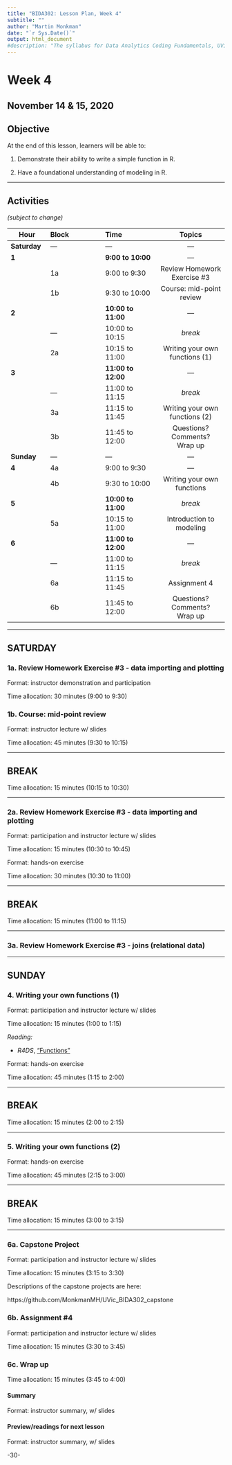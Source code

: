 ```yaml
---
title: "BIDA302: Lesson Plan, Week 4"
subtitle: ""
author: "Martin Monkman"
date: "`r Sys.Date()`"
output: html_document
#description: "The syllabus for Data Analytics Coding Fundamentals, UVic BIDA302"
---
```


# Week 4 

## November 14 & 15, 2020


## Objective

At the end of this lesson, learners will be able to:

1. Demonstrate their ability to write a simple function in R.

2. Have a foundational understanding of modeling in R.



***

## Activities

_(subject to change)_

| Hour  | Block      | Time              | Topics  | &#8212; |
|---    |:---        |:---               |:---:  |
|**Saturday**     | &#8212;  | &#8212; | &#8212; |
|**1**  |            | **9:00 to 10:00**| &#8212;  | &#8212; |
|       |1a          | 9:00 to 9:30      | Review Homework Exercise #3  <BR> | &#8212; |
|       |1b          | 9:30 to 10:00     | Course: mid-point review | &#8212; |
|**2**  |            | **10:00 to 11:00**| &#8212;  | &#8212; |
|       |&#8212;     | 10:00 to 10:15    | _break_ | &#8212; |
|       |2a          | 10:15 to 11:00    | Writing your own functions (1) | &#8212; |
|**3**  |            | **11:00 to 12:00**| &#8212;  | &#8212; |
|       |&#8212;     | 11:00 to 11:15    | _break_ | &#8212; |
|       |3a          | 11:15 to 11:45    | Writing your own functions (2) | &#8212; |
|       |3b          | 11:45 to 12:00    | Questions? Comments? <br> Wrap up | &#8212; |
|**Sunday**     | &#8212;  | &#8212; | &#8212; |
|**4**  |4a          | 9:00 to 9:30      | &#8212;  | &#8212; |
|       |4b          | 9:30 to 10:00     | Writing your own functions | &#8212; |
|**5**  |            | **10:00 to 11:00**| _break_  | &#8212; |
|       |5a          | 10:15 to 11:00    | Introduction to modeling | &#8212; |
|**6**  |            | **11:00 to 12:00**| &#8212;  | &#8212; |
|       |&#8212;     | 11:00 to 11:15    | _break_ | &#8212; |
|       |6a          | 11:15 to 11:45    | Assignment 4 | &#8212; |
|       |6b          | 11:45 to 12:00    | Questions? Comments? <br> Wrap up | &#8212; |


***


## SATURDAY

### 1a. Review Homework Exercise #3 - data importing and plotting

Format: instructor demonstration and participation 

Time allocation: 30 minutes (9:00 to 9:30)



### 1b. Course: mid-point review

Format: instructor lecture w/ slides

Time allocation: 45 minutes (9:30 to 10:15)




***

## BREAK

Time allocation: 15 minutes (10:15 to 10:30)

***


### 2a. Review Homework Exercise #3 - data importing and plotting

Format: participation and instructor lecture w/ slides

Time allocation: 15 minutes (10:30 to 10:45)

Format: hands-on exercise

Time allocation: 30 minutes (10:30 to 11:00)



***

## BREAK

Time allocation: 15 minutes (11:00 to 11:15)

***


### 3a. Review Homework Exercise #3 - joins (relational data)



***

## SUNDAY



### 4. Writing your own functions (1)

Format: participation and instructor lecture w/ slides

Time allocation: 15 minutes (1:00 to 1:15)

_Reading:_

* _R4DS_, ["Functions"](https://r4ds.had.co.nz/functions.html)


Format: hands-on exercise

Time allocation: 45 minutes (1:15 to 2:00)



***

## BREAK

Time allocation: 15 minutes (2:00 to 2:15)

***




### 5. Writing your own functions (2)



Format: hands-on exercise

Time allocation: 45 minutes (2:15 to 3:00)





***

## BREAK

Time allocation: 15 minutes (3:00 to 3:15)


***




### 6a. Capstone Project

Format: participation and instructor lecture w/ slides

Time allocation: 15 minutes (3:15 to 3:30)


Descriptions of the capstone projects are here:

https://github.com/MonkmanMH/UVic_BIDA302_capstone




### 6b. Assignment #4

Format: participation and instructor lecture w/ slides

Time allocation: 15 minutes (3:30 to 3:45)




### 6c. Wrap up

Time allocation: 15 minutes (3:45 to 4:00)

#### Summary

Format: instructor summary, w/ slides


#### Preview/readings for next lesson

Format: instructor summary, w/ slides




-30-
